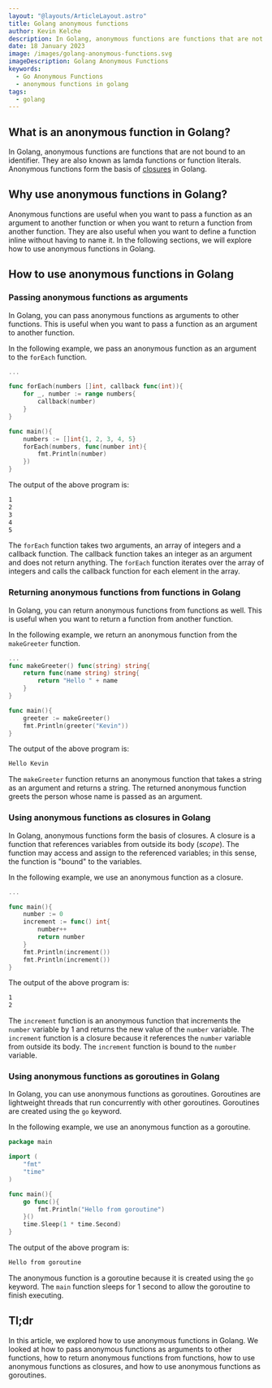```yaml
---
layout: "@layouts/ArticleLayout.astro"
title: Golang anonymous functions
author: Kevin Kelche
description: In Golang, anonymous functions are functions that are not bound to an identifier. They are also known as lamda functions or function literals. In this article, we explore how to use anonymous functions in Golang.
date: 18 January 2023
image: /images/golang-anonymous-functions.svg
imageDescription: Golang Anonymous Functions
keywords:
  - Go Anonymous Functions
  - anonymous functions in golang
tags:
  - golang
---
```



## What is an anonymous function in Golang? <SectionLink id="what-is-an-anonymous-function-in-golang" />

In Golang, anonymous functions are functions that are not bound to an identifier. They are also known as lamda functions or function literals. Anonymous functions form the basis of [closures](#using-anonymous-functions-as-closures-in-golang) in Golang.

## Why use anonymous functions in Golang? <SectionLink id="why-use-anonymous-functions-in-golang" />

Anonymous functions are useful when you want to pass a function as an argument to another function or when you want to return a function from another function. They are also useful when you want to define a function inline without having to name it. In the following sections, we will explore how to use anonymous functions in Golang.

## How to use anonymous functions in Golang <SectionLink id="how-to-use-anonymous-functions-in-golang" />

### Passing anonymous functions as arguments <SectionLink id="passing-anonymous-functions-as-arguments" />

In Golang, you can pass anonymous functions as arguments to other functions. This is useful when you want to pass a function as an argument to another function.

In the following example, we pass an anonymous function as an argument to the `forEach` function.

```go title="main.go"
...

func forEach(numbers []int, callback func(int)){
    for _, number := range numbers{
        callback(number)
    }
}

func main(){
    numbers := []int{1, 2, 3, 4, 5}
    forEach(numbers, func(number int){
        fmt.Println(number)
    })
}
```

The output of the above program is:

```bash title="output"
1
2
3
4
5
```

The `forEach` function takes two arguments, an array of integers and a callback function. The callback function takes an integer as an argument and does not return anything. The `forEach` function iterates over the array of integers and calls the callback function for each element in the array.

### Returning anonymous functions from functions in Golang <SectionLink id="returning-anonymous-functions-from-functions-in-golang" />

In Golang, you can return anonymous functions from functions as well. This is useful when you want to return a function from another function.

In the following example, we return an anonymous function from the `makeGreeter` function.

```go title="main.go"
...
func makeGreeter() func(string) string{
    return func(name string) string{
        return "Hello " + name
    }
}

func main(){
    greeter := makeGreeter()
    fmt.Println(greeter("Kevin"))
}
```

The output of the above program is:

```bash title="output"
Hello Kevin
```

The `makeGreeter` function returns an anonymous function that takes a string as an argument and returns a string. The returned anonymous function greets the person whose name is passed as an argument.

### Using anonymous functions as closures in Golang <SectionLink id="using-anonymous-functions-as-closures-in-golang" />

In Golang, anonymous functions form the basis of closures. A closure is a function that references variables from outside its body (_scope_). The function may access and assign to the referenced variables; in this sense, the function is "bound" to the variables.

In the following example, we use an anonymous function as a closure.

```go title="main.go"
...

func main(){
    number := 0
    increment := func() int{
        number++
        return number
    }
    fmt.Println(increment())
    fmt.Println(increment())
}
```

The output of the above program is:

```bash title="output"
1
2
```

The `increment` function is an anonymous function that increments the `number` variable by 1 and returns the new value of the `number` variable. The `increment` function is a closure because it references the `number` variable from outside its body. The `increment` function is bound to the `number` variable.

### Using anonymous functions as goroutines in Golang <SectionLink id="using-anonymous-functions-as-goroutines-in-golang" />

In Golang, you can use anonymous functions as goroutines. Goroutines are lightweight threads that run concurrently with other goroutines. Goroutines are created using the `go` keyword.

In the following example, we use an anonymous function as a goroutine.

```go title="main.go"
package main

import (
    "fmt"
    "time"
)

func main(){
    go func(){
        fmt.Println("Hello from goroutine")
    }()
    time.Sleep(1 * time.Second)
}
```

The output of the above program is:

```bash title="output"
Hello from goroutine
```

The anonymous function is a goroutine because it is created using the `go` keyword. The `main` function sleeps for 1 second to allow the goroutine to finish executing.

## Tl;dr <SectionLink id="tldr" />

In this article, we explored how to use anonymous functions in Golang. We looked at how to pass anonymous functions as arguments to other functions, how to return anonymous functions from functions, how to use anonymous functions as closures, and how to use anonymous functions as goroutines.
